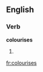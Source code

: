 ==English==

===Verb===
'''colourises'''

# {{third-person singular of|[[colourise]]}}

[[fr:colourises]]